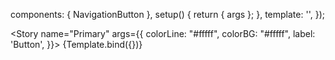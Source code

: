 
<Meta title="Interaction/NavigationButton" component="{NavigationButton}" />

  components: { NavigationButton },
  setup() {
    return { args };
  },
  template: '<NavigationButton v-bind="args" />',
});

<Story
  name="Primary"
  args={{
    colorLine: "#fffff",
    colorBG: "#fffff",
    label: 'Button',
  }}>
  {Template.bind({})}
</Story>
